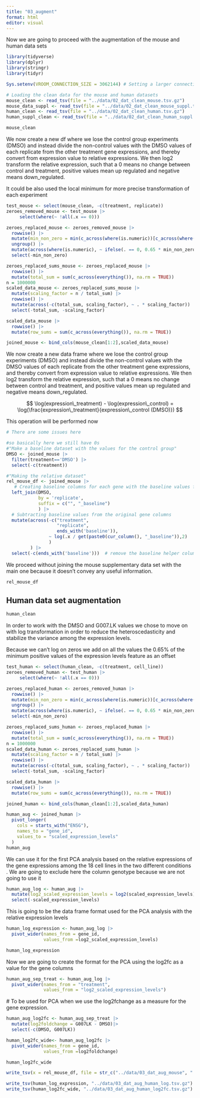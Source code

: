 ```yaml
---
title: "03_augment"
format: html
editor: visual
---
```


Now we are going to proceed with the augmentation of the mouse and human data sets

```r
library(tidyverse)
library(dplyr)
library(stringr)
library(tidyr)

Sys.setenv(VROOM_CONNECTION_SIZE = 3062144) # Setting a larger connection buffer to be able to load the data

# Loading the clean data for the mouse and human datasets
mouse_clean <- read_tsv(file = "../data/02_dat_clean_mouse.tsv.gz")
mouse_data_suppl <- read_tsv(file = "../data/02_dat_clean_mouse_suppl.tsv.gz")
human_clean <- read_tsv(file = "../data/02_dat_clean_human.tsv.gz")
human_suppl_clean <- read_tsv(file = "../data/02_dat_clean_human_suppl.tsv.gz")
```

```r
mouse_clean
```

We now create a new df where we lose the control group experiments (DMSO) and instead divide the non-control values with the DMSO values of each replicate from the other treatment gene expressions, and thereby convert from expression value to relative expressions. We then log2 transform the relative expression, such that a 0 means no change between control and treatment, positive values mean up regulated and negative means down_regulated.

It could be also used the local minimum for more precise transformation of each experiment

```r
test_mouse <- select(mouse_clean, -c(treatment, replicate))
zeroes_removed_mouse <- test_mouse |>
     select(where(~ !all(.x == 0)))
```

```r
zeroes_replaced_mouse <- zeroes_removed_mouse |>
  rowwise() |>
  mutate(min_non_zero = min(c_across(where(is.numeric))[c_across(where(is.numeric)) != 0], na.rm = TRUE)) |>
  ungroup() |>
  mutate(across(where(is.numeric), ~ ifelse(. == 0, 0.65 * min_non_zero, .))) |>
  select(-min_non_zero)

zeroes_replaced_sums_mouse <- zeroes_replaced_mouse |>
  rowwise() |>
  mutate(total_sum = sum(c_across(everything()), na.rm = TRUE))
n = 1000000
scaled_data_mouse <- zeroes_replaced_sums_mouse |>
  mutate(scaling_factor = n / total_sum) |>
  rowwise() |>
  mutate(across(-c(total_sum, scaling_factor), ~ . * scaling_factor)) |>
  select(-total_sum, -scaling_factor)

scaled_data_mouse |>
  rowwise() |>
  mutate(row_sums = sum(c_across(everything()), na.rm = TRUE))

joined_mouse <- bind_cols(mouse_clean[1:2],scaled_data_mouse)
```

We now create a new data frame where we lose the control group experiments (DMSO) and instead divide the non-control values with the DMSO values of each replicate from the other treatment gene expressions, and thereby convert from expression value to relative expressions. We then log2 transform the relative expression, such that a 0 means no change between control and treatment, and positive values mean up regulated and negative means down_regulated.

$$
\log(expression\_treatment) - \log(expression\_control) = \log(\frac{expression\_treatment}{expression\_control (DMSO)})
$$

This operation will be performed now

```r
# There are some issues here

#so basically here we still have 0s
#"Make a baseline dataset with the values for the control group"
DMSO <- joined_mouse |>
  filter(treatment=='DMSO') |>
  select(-c(treatment))

#"Making the relative dataset"
rel_mouse_df <- joined_mouse |>
   # Creating baseline columns for each gene with the baseline values for each replicate
  left_join(DMSO,                   
            by = 'replicate',
            suffix = c("", "_baseline")
            ) |>
  # Subtracting baseline values from the original gene columns
  mutate(across(-c("treatment",
                   "replicate",
                   ends_with('baseline')),
                ~ log(.x / get(paste0(cur_column(), "_baseline")),2)
                )
         ) |> 
  select(-c(ends_with('baseline')))  # remove the baseline helper columns
```

We proceed without joining the mouse supplementary data set with the main one because it doesn't convey any useful information.

```r
rel_mouse_df
```

## Human data set augmentation

```r
human_clean
```

In order to work with the DMSO and G007.LK values we chose to move on with log transformation in order to reduce the heteroscedasticity and stabilize the variance among the expression levels.

Because we can't log on zeros we add on all the values the 0.65% of the minimum positive values of the expression levels feature as an offset

```r
test_human <- select(human_clean, -c(treatment, cell_line))
zeroes_removed_human <- test_human |>
     select(where(~ !all(.x == 0)))
```

```r
zeroes_replaced_human <- zeroes_removed_human |>
  rowwise() |>
  mutate(min_non_zero = min(c_across(where(is.numeric))[c_across(where(is.numeric)) != 0], na.rm = TRUE)) |>
  ungroup() |>
  mutate(across(where(is.numeric), ~ ifelse(. == 0, 0.65 * min_non_zero, .))) |>
  select(-min_non_zero)

zeroes_replaced_sums_human <- zeroes_replaced_human |>
  rowwise() |>
  mutate(total_sum = sum(c_across(everything()), na.rm = TRUE))
n = 1000000
scaled_data_human <- zeroes_replaced_sums_human |>
  mutate(scaling_factor = n / total_sum) |>
  rowwise() |>
  mutate(across(-c(total_sum, scaling_factor), ~ . * scaling_factor)) |>
  select(-total_sum, -scaling_factor)

scaled_data_human |>
  rowwise() |>
  mutate(row_sums = sum(c_across(everything()), na.rm = TRUE))

joined_human <- bind_cols(human_clean[1:2],scaled_data_human)
```

```r
human_aug <- joined_human |> 
  pivot_longer(
    cols = starts_with("ENSG"),
    names_to = "gene_id",
    values_to = "scaled_expression_levels"
  )
human_aug
```

We can use it for the first PCA analysis based on the relative expressions of the gene expressions among the 18 cell lines in the two different conditions . We are going to exclude here the column genotype because we are not going to use it

```r
human_aug_log <- human_aug |>
  mutate(log2_scaled_expression_levels = log2(scaled_expression_levels)) |>
  select(-scaled_expression_levels)
```

This is going to be the data frame format used for the PCA analysis with the relative expression levels

```r
human_log_expression <- human_aug_log |>
  pivot_wider(names_from = gene_id,
              values_from =log2_scaled_expression_levels)

human_log_expression
```

Now we are going to create the format for the PCA using the log2fc as a value for the gene columns

```r
human_aug_sep_treat <- human_aug_log |>
  pivot_wider(names_from = "treatment",
              values_from = "log2_scaled_expression_levels")
```

\# To be used for PCA when we use the log2fchange as a measure for the gene expression.

```r
human_aug_log2fc <- human_aug_sep_treat |>
  mutate(log2foldchange = G007LK - DMSO)|>
  select(-c(DMSO, G007LK))
```

```r
human_log2fc_wide<- human_aug_log2fc |>
  pivot_wider(names_from = gene_id,
              values_from =log2foldchange)

human_log2fc_wide
```

```r
write_tsv(x = rel_mouse_df, file = str_c("../data/03_dat_aug_mouse", ".tsv.gz"))

write_tsv(human_log_expression, "../data/03_dat_aug_human_log.tsv.gz")
write_tsv(human_log2fc_wide, "../data/03_dat_aug_human_log2fc.tsv.gz")
```
